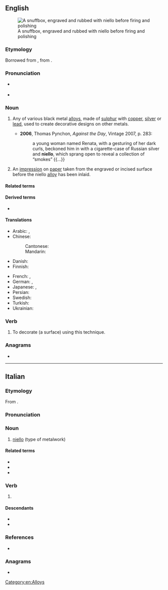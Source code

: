 {{also|niellò}}
==English==
[[File:Athanasius Stepanovich Popov - Snuffbox with Engraved Scenes - Walters 57720.jpg|right|thumb|A snuffbox, engraved and rubbed with niello before firing and polishing]]

===Etymology===
Borrowed from {{bor|en|it|niello}}, from {{der|en|la|nigellus||blackish}}.

===Pronunciation===
* {{a|UK}} {{IPA|en|/niˈɛləʊ/}}
* {{a|US}} {{IPA|en|/niˈɛloʊ/}}

===Noun===
{{en-noun|~|s|nielli}}

# {{lb|en|metallurgy}} Any of various black metal [[alloys]], made of [[sulphur]] with [[copper]], [[silver]] or [[lead]], used to create decorative designs on other metals.
#* '''2006''', Thomas Pynchon, ''Against the Day'', Vintage 2007, p. 283:
#*: a young woman named Renata, with a gesturing of her dark curls, beckoned him in with a cigarette-case of Russian silver and '''niello''', which sprang open to reveal a collection of “smokes” {{...}}
# An [[impression]] on [[paper]] taken from the engraved or incised surface before the niello [[alloy]] has been inlaid.

====Related terms====
{{rel2|en
|niellated
|nielle
|niellist
|niellure}}

====Derived terms====
* {{l|en|nielloware}}

====Translations====
{{trans-top|any of various black metal alloys}}
* Arabic: {{t|ar|فِضَّة مُحْرَقَة|f|tr=fiḍḍa muḥraqa}}, {{t|ar|مِينَا|m}}
* Chinese:
*: Cantonese: {{t|yue|黑金|tr=hak1 gam1}}
*: Mandarin: {{t+|cmn|黑金|tr=hēijīn}}
* Danish: {{t-needed|da}}
* Finnish: {{t|fi|niello}}
{{trans-mid}}
* French: {{t+|fr|nielle|m|f}}, {{t+|fr|niello|m}}
* German: {{t|de|Niello|m|n}}, {{t|de|Schwarzschmelz|m}}
* Japanese: {{t|ja|黒金|tr=こっきん, kokkin}}, {{t|ja|ニエロ|tr=niero}}
* Persian: {{t-needed|fa}}
* Swedish: {{t-needed|sv}}
* Turkish: {{t-needed|tr}}
* Ukrainian: {{t|uk|чернь}}
{{trans-bottom}}

===Verb===
{{en-verb}}

# {{lb|en|transitive}} To decorate (a surface) using this technique.

===Anagrams===
* {{anagrams|en|a=eillno|Lionel|O'Neill|lionel|loline|nollie}}

[[Category:en:Alloys]]

----

==Italian==
{{wikipedia|lang=it}}

===Etymology===
From {{inh|it|la|nigellus|t=somewhat black}}.

===Pronunciation===
{{it-pr|nièllo,#ni.èllo}}

===Noun===
{{it-noun|m}}

# [[#English|niello]] (type of metalwork)

====Related terms====
* {{l|it|niellare}}
* {{l|it|niellatura}}
* {{l|it|niellatore}}

===Verb===
{{head|it|verb form}}

# {{inflection of|it|niellare||1|s|pres|indc}}

====Descendants====
* {{desc|en|niello|bor=1}}
* {{desc|fr|nielle|bor=1|qq=probably}}

===References===
* {{R:it:Trec}}

===Anagrams===
* {{anagrams|it|a=eillno|-ellino|ellino}}

{{C|it|Alloys}}